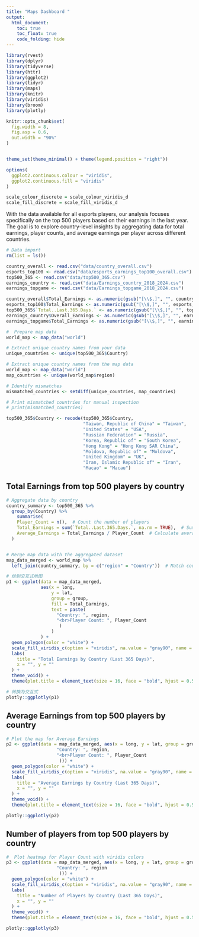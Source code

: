```yaml
---
title: "Maps Dashboard "
output: 
  html_document:
    toc: true
    toc_float: true
    code_folding: hide
---
```

```r

library(rvest)
library(dplyr)
library(tidyverse)
library(httr)
library(ggplot2)
library(tidyr)
library(maps)
library(knitr)
library(viridis)
library(broom)
library(plotly)  

knitr::opts_chunk$set(
  fig.width = 8,  
  fig.asp = 0.6,     
  out.width = "90%"   
)


theme_set(theme_minimal() + theme(legend.position = "right"))

options(
  ggplot2.continuous.colour = "viridis",
  ggplot2.continuous.fill = "viridis"
)

scale_colour_discrete = scale_colour_viridis_d
scale_fill_discrete = scale_fill_viridis_d

```

With the data available for all esports players, our analysis focuses specifically on the top 500 players based on their earnings in the last year. The goal is to explore country-level insights by aggregating data for total earnings, player counts, and average earnings per player across different countries.


```r
# Data import
rm(list = ls())

country_overall <- read.csv("data/country_overall.csv")
esports_top100 <- read.csv("data/esports_earnings_top100_overall.csv")
top500_365 <- read.csv("data/top500_365.csv")
earnings_country <- read.csv("data/Earnings_country_2018_2024.csv")
earnings_topgame <- read.csv("data/Earnings_topgame_2018_2024.csv")

country_overall$Total_Earnings <- as.numeric(gsub("[\\$,]", "", country_overall$Total_Earnings))
esports_top100$Total_Earnings <- as.numeric(gsub("[\\$,]", "", esports_top100$Total_Earnings))
top500_365$`Total..Last.365.Days.` <- as.numeric(gsub("[\\$,]", "", top500_365$`Total..Last.365.Days.`))
earnings_country$Overall_Earnings <- as.numeric(gsub("[\\$,]", "", earnings_country$Overall_Earnings))
earnings_topgame$Total_Earnings <- as.numeric(gsub("[\\$,]", "", earnings_topgame$Total_Earnings))

#  Prepare map data
world_map <- map_data("world")

# Extract unique country names from your data
unique_countries <- unique(top500_365$Country)

# Extract unique country names from the map data
world_map <- map_data("world")
map_countries <- unique(world_map$region)

# Identify mismatches
mismatched_countries <- setdiff(unique_countries, map_countries)

# Print mismatched countries for manual inspection
# print(mismatched_countries)

top500_365$Country <- recode(top500_365$Country, 
                             "Taiwan, Republic of China" = "Taiwan",
                             "United States" = "USA",
                             "Russian Federation" = "Russia",
                             "Korea, Republic of" = "South Korea",
                             "Hong Kong" = "Hong Kong SAR China",
                             "Moldova, Republic of" = "Moldova",
                             "United Kingdom" = "UK",
                             "Iran, Islamic Republic of" = "Iran",
                             "Macao" = "Macau")
```


## Total Earnings from top 500 players by country

```r

# Aggregate data by country
country_summary <- top500_365 %>%
  group_by(Country) %>%
    summarise(
    Player_Count = n(),  # Count the number of players
    Total_Earnings = sum(`Total..Last.365.Days.`, na.rm = TRUE),  # Sum up earnings
    Average_Earnings = Total_Earnings / Player_Count  # Calculate average earnings per player
  )


# Merge map data with the aggregated dataset
map_data_merged <- world_map %>%
  left_join(country_summary, by = c("region" = "Country"))  # Match country names

# 绘制交互式地图
p1 <- ggplot(data = map_data_merged, 
             aes(x = long, 
                 y = lat, 
                 group = group, 
                 fill = Total_Earnings,
                 text = paste(
                   "Country: ", region,
                   "<br>Player Count: ", Player_Count
                    )
                 )
             ) +
  geom_polygon(color = "white") +
  scale_fill_viridis_c(option = "viridis", na.value = "gray90", name = "Total Earnings (USD)") +
  labs(
    title = "Total Earnings by Country (Last 365 Days)",
    x = "", y = ""
  ) +
  theme_void() +
  theme(plot.title = element_text(size = 16, face = "bold", hjust = 0.5))

# 转换为交互式
plotly::ggplotly(p1)

```

## Average Earnings from top 500 players by country

```r

# Plot the map for Average Earnings
p2 <- ggplot(data = map_data_merged, aes(x = long, y = lat, group = group, fill = Average_Earnings, text = paste(
                   "Country: ", region,
                   "<br>Player Count: ", Player_Count
                    ))) +
  geom_polygon(color = "white") +
  scale_fill_viridis_c(option = "viridis", na.value = "gray90", name = "Average Earnings (USD)") +
  labs(
    title = "Average Earnings by Country (Last 365 Days)",
    x = "", y = ""
  ) +
  theme_void() +
  theme(plot.title = element_text(size = 16, face = "bold", hjust = 0.5))

plotly::ggplotly(p2)

```

## Number of players from top 500 players by country

```r

#  Plot heatmap for Player Count with viridis colors
p3 <- ggplot(data = map_data_merged, aes(x = long, y = lat, group = group, fill = Player_Count, text = paste(
                   "Country: ", region
                    ))) +
  geom_polygon(color = "white") +
  scale_fill_viridis_c(option = "viridis", na.value = "gray90", name = "Player Count") +
  labs(
    title = "Number of Players by Country (Last 365 Days)",
    x = "", y = ""
  ) +
  theme_void() +
  theme(plot.title = element_text(size = 16, face = "bold", hjust = 0.5))

plotly::ggplotly(p3)
```

